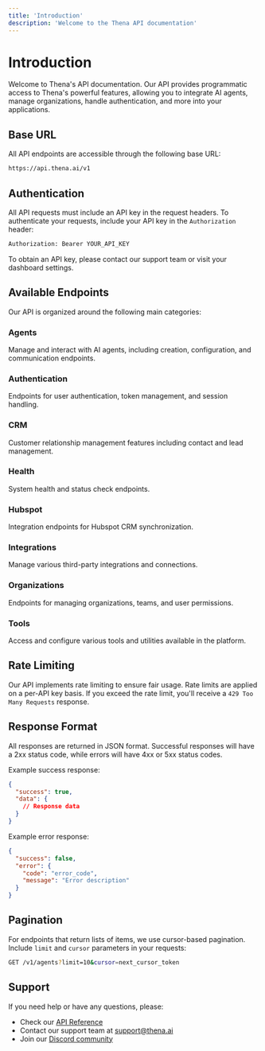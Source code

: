 ```yaml
---
title: 'Introduction'
description: 'Welcome to the Thena API documentation'
---
```


# Introduction

Welcome to Thena's API documentation. Our API provides programmatic access to Thena's powerful features, allowing you to integrate AI agents, manage organizations, handle authentication, and more into your applications.

## Base URL

All API endpoints are accessible through the following base URL:

```bash
https://api.thena.ai/v1
```

## Authentication

All API requests must include an API key in the request headers. To authenticate your requests, include your API key in the `Authorization` header:

```bash
Authorization: Bearer YOUR_API_KEY
```

To obtain an API key, please contact our support team or visit your dashboard settings.

## Available Endpoints

Our API is organized around the following main categories:

### Agents
Manage and interact with AI agents, including creation, configuration, and communication endpoints.

### Authentication
Endpoints for user authentication, token management, and session handling.

### CRM
Customer relationship management features including contact and lead management.

### Health
System health and status check endpoints.

### Hubspot
Integration endpoints for Hubspot CRM synchronization.

### Integrations
Manage various third-party integrations and connections.

### Organizations
Endpoints for managing organizations, teams, and user permissions.

### Tools
Access and configure various tools and utilities available in the platform.

## Rate Limiting

Our API implements rate limiting to ensure fair usage. Rate limits are applied on a per-API key basis. If you exceed the rate limit, you'll receive a `429 Too Many Requests` response.

## Response Format

All responses are returned in JSON format. Successful responses will have a 2xx status code, while errors will have 4xx or 5xx status codes.

Example success response:
```json
{
  "success": true,
  "data": {
    // Response data
  }
}
```

Example error response:
```json
{
  "success": false,
  "error": {
    "code": "error_code",
    "message": "Error description"
  }
}
```

## Pagination

For endpoints that return lists of items, we use cursor-based pagination. Include `limit` and `cursor` parameters in your requests:

```bash
GET /v1/agents?limit=10&cursor=next_cursor_token
```

## Support

If you need help or have any questions, please:
- Check our [API Reference](https://docs.thena.ai/api-reference)
- Contact our support team at support@thena.ai
- Join our [Discord community](https://discord.gg/thena)